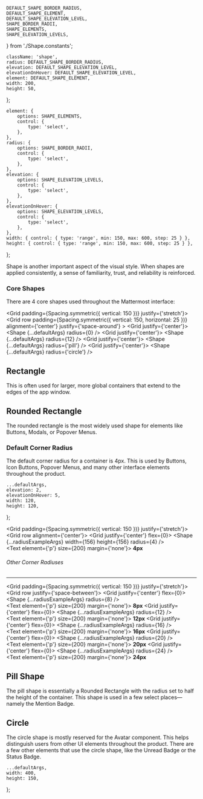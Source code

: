 

    DEFAULT_SHAPE_BORDER_RADIUS,
    DEFAULT_SHAPE_ELEMENT,
    DEFAULT_SHAPE_ELEVATION_LEVEL,
    SHAPE_BORDER_RADII,
    SHAPE_ELEMENTS,
    SHAPE_ELEVATION_LEVELS,
} from './Shape.constants';

<Meta component={Shape} title="Foundations/Shape" />

    className: 'shape',
    radius: DEFAULT_SHAPE_BORDER_RADIUS,
    elevation: DEFAULT_SHAPE_ELEVATION_LEVEL,
    elevationOnHover: DEFAULT_SHAPE_ELEVATION_LEVEL,
    element: DEFAULT_SHAPE_ELEMENT,
    width: 200,
    height: 50,
};

    element: {
        options: SHAPE_ELEMENTS,
        control: {
            type: 'select',
        },
    },
    radius: {
        options: SHAPE_BORDER_RADII,
        control: {
            type: 'select',
        },
    },
    elevation: {
        options: SHAPE_ELEVATION_LEVELS,
        control: {
            type: 'select',
        },
    },
    elevationOnHover: {
        options: SHAPE_ELEVATION_LEVELS,
        control: {
            type: 'select',
        },
    },
    width: { control: { type: 'range', min: 150, max: 600, step: 25 } },
    height: { control: { type: 'range', min: 150, max: 600, step: 25 } },
};

<Title>Shape</Title>

<Subtitle>
    Shape is another important aspect of the visual style. When shapes are applied consistently, a
    sense of familiarity, trust, and reliability is reinforced.
</Subtitle>

### Core Shapes

There are 4 core shapes used throughout the Mattermost interface:

<Grid padding={Spacing.symmetric({ vertical: 150 })} justify={'stretch'}>
    <Grid
        row
        padding={Spacing.symmetric({ vertical: 150, horizontal: 25 })}
        alignment={'center'}
        justify={'space-around'}
    >
        <Grid justify={'center'}>
            <Shape {...defaultArgs} radius={0} />
        </Grid>
        <Grid justify={'center'}>
            <Shape {...defaultArgs} radius={12} />
        </Grid>
        <Grid justify={'center'}>
            <Shape {...defaultArgs} radius={'pill'} />
        </Grid>
        <Grid justify={'center'}>
            <Shape {...defaultArgs} radius={'circle'} />
        </Grid>
    </Grid>
</Grid>

## Rectangle

This is often used for larger, more global containers that extend to the edges of the app window.

## Rounded Rectangle

The rounded rectangle is the most widely used shape for elements like Buttons, Modals, or Popover Menus.

### Default Corner Radius

The default corner radius for a container is 4px.
This is used by Buttons, Icon Buttons, Popover Menus, and many other interface elements throughout the product.

    ...defaultArgs,
    elevation: 2,
    elevationOnHover: 5,
    width: 120,
    height: 120,
};

<Grid padding={Spacing.symmetric({ vertical: 150 })} justify={'stretch'}>
    <Grid row alignment={'center'}>
        <Grid justify={'center'} flex={0}>
            <Grid padding={Spacing.all(150)}>
                <Shape {...radiusExampleArgs} width={156} height={156} radius={4} />
            </Grid>
            <br />
            <Text element={'p'} size={200} margin={'none'}>
                <strong>4px</strong>
            </Text>
        </Grid>
    </Grid>
</Grid>

###### Other Corner Radiuses

---

<Grid padding={Spacing.symmetric({ vertical: 150 })} justify={'stretch'}>
    <Grid row justify={'space-between'}>
        <Grid justify={'center'} flex={0}>
            <Grid padding={Spacing.all(150)}>
                <Shape {...radiusExampleArgs} radius={8} />
            </Grid>
            <br />
            <Text element={'p'} size={200} margin={'none'}>
                <strong>8px</strong>
            </Text>
        </Grid>
        <Grid justify={'center'} flex={0}>
            <Grid padding={Spacing.all(150)}>
                <Shape {...radiusExampleArgs} radius={12} />
            </Grid>
            <br />
            <Text element={'p'} size={200} margin={'none'}>
                <strong>12px</strong>
            </Text>
        </Grid>
        <Grid justify={'center'} flex={0}>
            <Grid padding={Spacing.all(150)}>
                <Shape {...radiusExampleArgs} radius={16} />
            </Grid>
            <br />
            <Text element={'p'} size={200} margin={'none'}>
                <strong>16px</strong>
            </Text>
        </Grid>
        <Grid justify={'center'} flex={0}>
            <Grid padding={Spacing.all(150)}>
                <Shape {...radiusExampleArgs} radius={20} />
            </Grid>
            <br />
            <Text element={'p'} size={200} margin={'none'}>
                <strong>20px</strong>
            </Text>
        </Grid>
        <Grid justify={'center'} flex={0}>
            <Grid padding={Spacing.all(150)}>
                <Shape {...radiusExampleArgs} radius={24} />
            </Grid>
            <br />
            <Text element={'p'} size={200} margin={'none'}>
                <strong>24px</strong>
            </Text>
        </Grid>
    </Grid>
</Grid>

## Pill Shape

The pill shape is essentially a Rounded Rectangle with the radius set to half the height of the container.
This shape is used in a few select places—namely the Mention Badge.

## Circle

The circle shape is mostly reserved for the Avatar component.
This helps distinguish users from other UI elements throughout the product.
There are a few other elements that use the circle shape, like the Unread Badge or the Status Badge.

<ArgsTable of={Shape} />

    ...defaultArgs,
    width: 400,
    height: 150,
};

<Canvas hidden>
    <Story
        name="Rectangle"
        argTypes={argTypes}
        args={{
            ...canvasExampleArgs,
            radius: 0,
            elevation: 0,
        }}
    >
        {(args) => <Shape {...args} />}
    </Story>
    <Story
        name="Rounded Rectangle"
        argTypes={argTypes}
        args={{
            ...canvasExampleArgs,
            radius: 16,
        }}
    >
        {(args) => <Shape {...args} />}
    </Story>
    <Story
        name="Pill"
        argTypes={argTypes}
        args={{
            ...canvasExampleArgs,
            radius: 'pill',
            elevation: 2,
        }}
    >
        {(args) => <Shape {...args} />}
    </Story>
    <Story
        name="Circle"
        argTypes={argTypes}
        args={{
            ...canvasExampleArgs,
            radius: 'circle',
            elevation: 3,
            element: 'section',
            width: 400,
            height: 100,
        }}
    >
        {(args) => <Shape {...args} />}
    </Story>
</Canvas>

